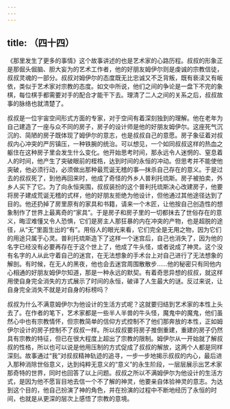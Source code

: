 ```yaml
---
---
---
```

title: （四十四）
---




《那里发生了更多的事情》这个故事讲述的也是艺术家的心路历程。叔叔的形象正是那倔头倔脑、胆大妄为的艺术工作者，他的好朋友姆伊尔则是虔诚的宗教信徒，叔叔灵魂的一部分。叔叔对姆伊尔的态度既无比忠诚又不乏背叛，既有亵渎又有皈依，类似于艺术家对宗教的态度。如文中所说，他们之间的争论是一盘下不完的象棋，每位棋手都需要对手的配合才能干下去。理清了二人之间的关系之后，叔叔故事的脉络也就清楚了。

叔叔是一位宇宙空间形式方面的专家，对于空间有着深刻独到的理解。他在老年为自己建造了一座与众不同的房子，房子的设计师是他的好朋友姆伊尔。这座死气沉沉的、简陋的房子既体现了姆伊尔的意志，也是叔叔自己的意愿。房子象征着对叔叔内心冲突的严厉镇压，一种铁腕的统治。可以想见，一个如同叔叔这样的热血之躯住在这种房子里会发生什么变化。他开始思考时间，那永远令人迷惘的、窒息着人的时间，他产生了突破眼前的桎梏，达到时间的永恒的冲动。但思考并不能使他突破，他必须行动，必须做出那种最荒诞无稽的事—抹杀自己存在的意义。于是过去的叔叔死了，到他再回来时，他成了奇怪的外乡人普利托琉斯。房子被拍卖，外乡人买下了它。为了向永恒突围，叔叔装扮的这个普利托琉斯决心改建房子，他要将房子建成荒诞无稽的式样，他的好朋友拒绝为他设计，但他通过其他途径达到了目的。他还扔掉了房里原有的家具和书籍，请来一个木匠，让他按自己创造性的想象制作了世界上最离奇的“家具”。于是房子和房子里的一切都抹去了世俗存在的意义，晦涩难懂又令人恐惧，它们是房主人那狂暴的内在冲突的产物，也是超脱的途径，从“无”里面生出的“有”。用俗人的眼光来看，它们完全是无用之物，因为它们的用途只属于心灵。普利托琉斯造下了这样一个迷宫后，自己也消失了，因为他的名字已经没有必要再存在于这个世上了，他成了牛头怪，或者说成了神灵。这个没有名字的人从此守着自己的迷宫，在无法想象的手术台上对自己进行了无法想象的解剖。有时候，在无人的黑夜，他也会去迷宫周围散散步……他的秘密只有同他内心相通的好朋友姆伊尔知道，那是一种永远的默契。有着奇思异想的叔叔，就这样用使自身完全消失的方式展示了时间的永恒，破译了人生最大的谜。反过来说，让自身完全消失不就是对自身的标榜吗？

叔叔为什么不满意姆伊尔为他设计的生活方式呢？这就要归结到艺术家的本性上头去了。在作者的笔下，艺术家都是一些半人半兽的牛头怪，魔鬼中的魔鬼，他们虽然心中也有宗教情怀，但宗教简单的信仰方式控制不了他们那奔放的本性，正如姆伊尔设计的房子控制不了叔叔一样。所以叔叔要将房子推倒重建，重建的房子仍然具有宗教的特征，但已在很大程度上超出了宗教的限制。姆伊尔从一开始就了解叔叔的性格，所以也可以说是他用压制的方式促成了叔叔的解放，这两个人都是同样深刻。故事通过“我”对叔叔精神轨迹的追寻，一步一步地揭示叔叔的内心，最后进入那种消除世俗意义，达到纯粹无意义的“意义”的永生阶段，一层层展示出艺术家那奇特的世界，同时也回答了以上问题。叔叔之所以不满姆伊尔为他设计的生活方式，是因为他不愿盲目地去信一个不了解的神灵，他要亲自体验神灵的意志。为达到这个目的，他自己扮演了神的角色，并在扮演的过程中不断地经历了永恒的时间，也就是从更深的层次上感悟了宗教的意境。